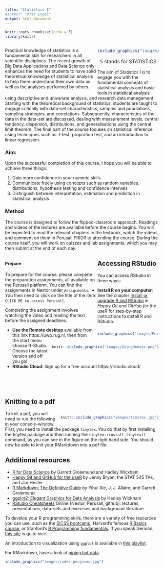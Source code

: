 ```yaml
---
title: "Statistics I"
#author: "Ofer Engel"
output: html_document
---
```


<style>
.column-left{
  float: left;
  width: 60%;
  text-align: left;
}
.column-right{
  float: right;
  width: 40%;
  text-align: right;
  padding-left: 10px;
}

.column-full{
  float: none;
  width: 100%;
  text-align: left;
}



.column-right-text-left{
  float: right;
  width: 40%;
  text-align: left;
  font-size: 10px;
}




.column-right-text-center{
  float: right;
  width: 40%;
  text-align: center;
  font-size: 16px;
}

.RUsers {
  padding: 1em;
  background: aliceblue;
  color: black;
}



.SPSS {
  padding: 1em;
  background: whitesmoke;
  color: black;
}

</style>

```r
knitr::opts_chunk$set(echo = F)
library(knitr)
```


<div class="column-right-text-center">

```r
include_graphics("images/sperman.gif")
```

$\mathbb{S}$ stands for STATISTICS

</div>


<div class="column-left">

Practical knowledge of statistics is a fundamental skill for researchers in all scientific disciplines. The recent growth of Big Data Applications and Data Science only enhances the need for students to have solid theoretical knowledge of statistical analysis to help them understand their own data as well as the analyses performed by others.

</div>



<div class="column-full">

The aim of Statistics I is to engage you with the fundamental concepts of statistical analysis and basic tools in statistical analysis using descriptive and univariate analysis, and research data management. Starting with the theoretical background of statistics, students are taught to engage critically with data-set characteristics; samples and populations, sampling strategies, and correlations. Subsequently, characteristics of the data in the data-set are discussed, dealing with measurement levels, central tendency, dispersion, distributions, and generalisations using the central limit theorem. The final part of the course focuses on statistical inference using techniques such as: t-test, proportion test, and an introduction to linear regression.

### Aim: 

Upon the successful completion of this course, I hope you will be able to achieve three things:

1. Gain more confidence in your numeric skills
1. Communicate freely using concepts such as random variables, distributions, hypothesis testing and confidence intervals
1. Distinguish between interpretation, estimation and prediction in statistical analysis



### Method

The course is designed to follow the flipped-classroom approach. Readings and videos of the lectures are available before the course begins. You will be expected to read the relevant chapters in the textbook, watch the videos, and comment on them in Perusall PRIOR to attending the course. 
During the course itself, you will work on quizzes and lab assignments, which you may then submit at the end of each day. 
</div>


<div class="column-left">

#### Prepare

To prepare for the course, please complete the preparation assignments, all available on the Perusall platform. You can find the assignments in Nestor under `Assignments`.  You then need to click on the title of the item: `CLICK ME to access Perusall`. 

Completing the assignment involves watching the video and reading the text before the assigned deadlines. 

</div>


<div class="column-right">
```r

include_graphics("images/Perusall.jpg")

```
</div>






## Accessing RStudio 

You can access RStudio in three ways: 

<div style= "float:right;position: relative; margin-left: 10px">
<!-- </div> -->
```r
knitr::include_graphics("images/UsingRemote.png")
```
</div>

* **Install R on your computer**: See the chapter [Install or upgrade R and RStudio](https://happygitwithr.com/install-r-rstudio.html) in *Happy Git and GitHub for the useR* for step-by-step instructions to install R and RStudio. 
* **Use the Remote desktop** available from this link https://uwp.rug.nl, then from the start menu choose R-Studio. Choose the latest version and off you go!
* **RStudio Cloud**: Sign up for a free account https://rstudio.cloud/ 

\
\
\


## Knitting to a pdf

<div style= "float:right;position: relative; margin-left: 10px">
```r
knitr::include_graphics("images/tinytex.jpg")
```
</div>

To knit a pdf, you will need to run the following in your console-window. First, you need to install the package `tinytex`. You do that by first installing the tinytex package and then running the `tinytex::install_tinytex()` command, as you can see in the figure on the right hand side. You should now be able to knit your RMarkdown into a pdf file. 



## Additional resources

- [R for Data Science](https://r4ds.had.co.nz/) by Garrett Grolemund and Hadley Wickham
- [Happy Git and GitHub for the useR](https://happygitwithr.com/) by Jenny Bryan, the STAT 545 TAs, and Jim Hester
- [R Markdown: The Definitive Guide](https://bookdown.org/yihui/rmarkdown/) by Yihui Xie, J. J. Allaire, and Garrett Grolemund
- [ggplot2: Elegant Graphics for Data Analysis](https://ggplot2-book.org/) by Hadley Wickham
- [RStudio Cheatsheets](https://rstudio.com/resources/cheatsheets/)
Online (Nestor, Perusall, github): lectures, presentations, data-sets and exercises and background literature

To develop  your R programming skills, there are a variety of free resources you can use, such as the [SICSS bootcamp](https://sicss.io/boot_camp/), Harvard’s famous [R Basics course](https://www.edx.org/course/data-science-r-basics), or Stanford’s [R Programming fundamentals](https://www.edx.org/course/r-programming-fundamentals). If you speak German, [this site](https://shiny.lmes.uni-potsdam.de/startR/) is quite nice. 

An introduction to visualization using `ggplot` is available in [this playlist](https://bit.ly/3rrzzqV).

For RMarkdown, have a look at [piping hot data](https://www.pipinghotdata.com/posts/2020-09-07-introducing-the-rstudio-ide-and-r-markdown/)



```r

include_graphics("images/index-penguins.jpg")

```


